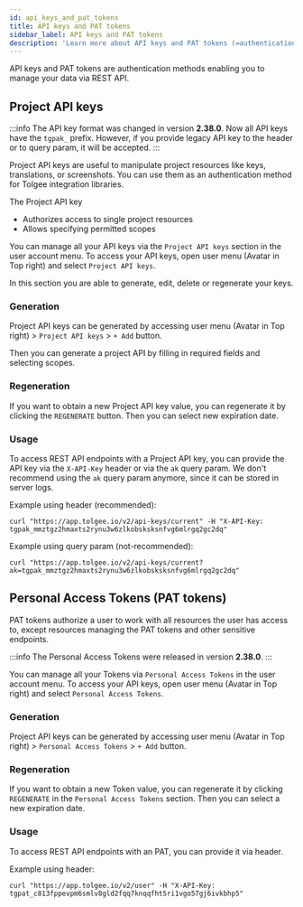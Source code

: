 ```yaml
---
id: api_keys_and_pat_tokens
title: API keys and PAT tokens
sidebar_label: API keys and PAT tokens
description: 'Learn more about API keys and PAT tokens (=authentication methods enabling you to manage your data via REST API.)'
---
```



API keys and PAT tokens are authentication methods enabling you to manage your data via REST API.

## Project API keys

:::info
The API key format was changed in version **2.38.0**. Now all API keys have the `tgpak_` prefix. However, if you provide
legacy API key to the header or to query param, it will be accepted.
:::

Project API keys are useful to manipulate project resources like keys, translations, or screenshots. You can use them as
an authentication method for Tolgee integration libraries.

The Project API key

- Authorizes access to single project resources
- Allows specifying permitted scopes

You can manage all your API keys via the `Project API keys` section in the user account menu.
To access your API keys, open user menu (Avatar in Top right) and select `Project API keys`.

In this section you are able to generate, edit, delete or regenerate your keys.

### Generation

Project API keys can be generated by accessing user menu (Avatar in Top right) > `Project API keys` > `+ Add` button.

Then you can generate a project API by filling in required fields and selecting scopes.

<ScreenshotWrapper
  src="/img/docs/platform/project-api-key.webp"
  alt="API key generation"
/>

### Regeneration

If you want to obtain a new Project API key value, you can regenerate it by clicking the `REGENERATE` button. Then you can select new
expiration date.

### Usage

To access REST API endpoints with a Project API key, you can provide the API key via the `X-API-Key` header or via the `ak` query param.
We don't recommend using the `ak` query param anymore, since it can be stored in server logs.

Example using header (recommended):

```
curl "https://app.tolgee.io/v2/api-keys/current" -H "X-API-Key: tgpak_mmztgz2hmaxts2rynu3w6zlkobsksksnfvg6mlrgq2gc2dq"
```

Example using query param (not-recommended):

```
curl "https://app.tolgee.io/v2/api-keys/current?ak=tgpak_mmztgz2hmaxts2rynu3w6zlkobsksksnfvg6mlrgq2gc2dq"
```

## Personal Access Tokens (PAT tokens)

PAT tokens authorize a user to work with all resources the user has access to, except resources managing the PAT tokens and
other sensitive endpoints.

:::info
The Personal Access Tokens were released in version **2.38.0**.
:::

You can manage all your Tokens via `Personal Access Tokens` in the user account menu.
To access your API keys, open user menu (Avatar in Top right) and select `Personal Access Tokens`.

### Generation

Project API keys can be generated by accessing user menu (Avatar in Top right) > `Personal Access Tokens` > `+ Add` button.

<ScreenshotWrapper src="/img/docs/platform/pat.webp" alt="PAT key generation" />

### Regeneration

If you want to obtain a new Token value, you can regenerate it by clicking `REGENERATE` in the `Personal Access Tokens` section.
Then you can select a new expiration date.

### Usage

To access REST API endpoints with an PAT, you can provide it via header.

Example using header:

```
curl "https://app.tolgee.io/v2/user" -H "X-API-Key: tgpat_c813fppevpm6smlv8gld2fqq7knqqfht5ri1vgo57gj6ivkbhp5"
```
